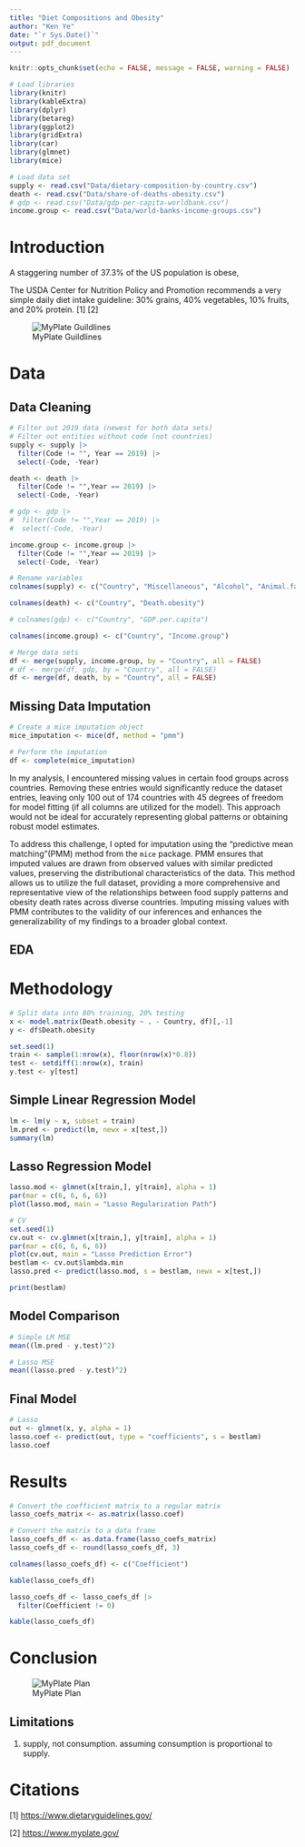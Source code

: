 ```yaml
---
title: "Diet Compositions and Obesity"
author: "Ken Ye"
date: "`r Sys.Date()`"
output: pdf_document
---
```


```r
knitr::opts_chunk$set(echo = FALSE, message = FALSE, warning = FALSE)
```

```r
# Load libraries
library(knitr)
library(kableExtra)
library(dplyr)
library(betareg)
library(ggplot2)
library(gridExtra)
library(car)
library(glmnet)
library(mice)
```

```r
# Load data set
supply <- read.csv("Data/dietary-composition-by-country.csv")
death <- read.csv("Data/share-of-deaths-obesity.csv")
# gdp <- read.csv("Data/gdp-per-capita-worldbank.csv")
income.group <- read.csv("Data/world-banks-income-groups.csv")
```

# Introduction

A staggering number of 37.3% of the US population is obese,

The USDA Center for Nutrition Policy and Promotion recommends a very
simple daily diet intake guideline: 30% grains, 40% vegetables, 10%
fruits, and 20% protein. [1] [2]

![MyPlate Guildlines](Data/MyPlate.png)

\newpage

# Data

## Data Cleaning

```r
# Filter out 2019 data (newest for both data sets)
# Filter out entities without code (not countries)
supply <- supply |>
  filter(Code != "", Year == 2019) |>
  select(-Code, -Year)

death <- death |>
  filter(Code != "",Year == 2019) |>
  select(-Code, -Year)

# gdp <- gdp |>
#  filter(Code != "",Year == 2019) |>
#  select(-Code, -Year)

income.group <- income.group |>
  filter(Code != "",Year == 2019) |>
  select(-Code, -Year)

# Rename variables
colnames(supply) <- c("Country", "Miscellaneous", "Alcohol", "Animal.fat", "Vegetable.oils", "Oilcrops", "Fish.and.seafood", "Sugar.crops", "Sugar.sweeteners", "Starchy.roots", "Meat.other", "Meat.sheep.and.goat", "Meat.pig", "Meat.poultry", "Meat.beef", "Eggs", "Milk", "Nuts", "Fruit", "Vegetables", "Pulses", "Cereals.other", "Barley", "Maize", "Rice", "Wheat")

colnames(death) <- c("Country", "Death.obesity")

# colnames(gdp) <- c("Country", "GDP.per.capita")

colnames(income.group) <- c("Country", "Income.group")
```

```r
# Merge data sets
df <- merge(supply, income.group, by = "Country", all = FALSE)
# df <- merge(df, gdp, by = "Country", all = FALSE)
df <- merge(df, death, by = "Country", all = FALSE)
```

## Missing Data Imputation

```r
# Create a mice imputation object
mice_imputation <- mice(df, method = "pmm")

# Perform the imputation
df <- complete(mice_imputation)
```

In my analysis, I encountered missing values in certain food groups
across countries. Removing these entries would significantly reduce the
dataset entries, leaving only 100 out of 174 countries with 45 degrees
of freedom for model fitting (if all columns are utilized for the
model). This approach would not be ideal for accurately representing
global patterns or obtaining robust model estimates.

To address this challenge, I opted for imputation using the "predictive
mean matching"(PMM) method from the `mice` package. PMM ensures that
imputed values are drawn from observed values with similar predicted
values, preserving the distributional characteristics of the data. This
method allows us to utilize the full dataset, providing a more
comprehensive and representative view of the relationships between food
supply patterns and obesity death rates across diverse countries.
Imputing missing values with PMM contributes to the validity of our
inferences and enhances the generalizability of my findings to a broader
global context.

## EDA

\newpage

# Methodology

```r
# Split data into 80% training, 20% testing
x <- model.matrix(Death.obesity ~ . - Country, df)[,-1]
y <- df$Death.obesity

set.seed(1)
train <- sample(1:nrow(x), floor(nrow(x)*0.8))
test <- setdiff(1:nrow(x), train)
y.test <- y[test]
```

## Simple Linear Regression Model

```r
lm <- lm(y ~ x, subset = train)
lm.pred <- predict(lm, newx = x[test,])
summary(lm)
```

## Lasso Regression Model

```r
lasso.mod <- glmnet(x[train,], y[train], alpha = 1)
par(mar = c(6, 6, 6, 6))
plot(lasso.mod, main = "Lasso Regularization Path")
```

```r
# CV
set.seed(1)
cv.out <- cv.glmnet(x[train,], y[train], alpha = 1)
par(mar = c(6, 6, 6, 6))
plot(cv.out, main = "Lasso Prediction Error")
bestlam <- cv.out$lambda.min
lasso.pred <- predict(lasso.mod, s = bestlam, newx = x[test,])
```

```r
print(bestlam)
```

## Model Comparison

```r
# Simple LM MSE
mean((lm.pred - y.test)^2)
```

```r
# Lasso MSE
mean((lasso.pred - y.test)^2)
```

## Final Model

```r
# Lasso
out <- glmnet(x, y, alpha = 1)
lasso.coef <- predict(out, type = "coefficients", s = bestlam)
lasso.coef
```

\newpage

# Results

```r
# Convert the coefficient matrix to a regular matrix
lasso_coefs_matrix <- as.matrix(lasso.coef)

# Convert the matrix to a data frame
lasso_coefs_df <- as.data.frame(lasso_coefs_matrix)
lasso_coefs_df <- round(lasso_coefs_df, 3)

colnames(lasso_coefs_df) <- c("Coefficient")

kable(lasso_coefs_df)
```

```r
lasso_coefs_df <- lasso_coefs_df |>
  filter(Coefficient != 0)

kable(lasso_coefs_df)
```

\newpage

# Conclusion

![MyPlate Plan](Data/MyPlate%20Plan.jpg)

## Limitations

1)  supply, not consumption. assuming consumption is proportional to
    supply.

\newpage

# Citations

[1] <https://www.dietaryguidelines.gov/>

[2] <https://www.myplate.gov/>
